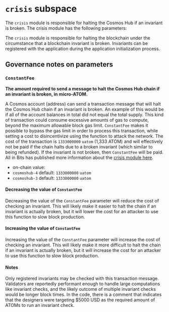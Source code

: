 
# `crisis` subspace

The `crisis` module is responsible for halting the Cosmos Hub if an invariant is broken. The crisis module has the following parameters:

<KeyValueTable data={currentParams.crisis} />

The `crisis` module is responsible for halting the blockchain under the circumstance that a blockchain invariant is broken. Invariants can be registered with the application during the application initialization process.

## Governance notes on parameters

### `ConstantFee`

**The amount required to send a message to halt the Cosmos Hub chain if an invariant is broken, in micro-ATOM.**

A Cosmos account (address) can send a transaction message that will halt the Cosmos Hub chain if an invariant is broken. An example of this would be if all of the account balances in total did not equal the total supply. This kind of transaction could consume excessive amounts of gas to compute, beyond the maximum allowable block gas limit. `ConstantFee` makes it possible to bypass the gas limit in order to process this transaction, while setting a cost to disincentivize using the function to attack the network. The cost of the transaction is `1333000000` `uatom` (1,333 ATOM) and will effectively not be paid if the chain halts due to a broken invariant (which similar to being refunded). If the invariant is not broken, then `ConstantFee` will be paid. All in Bits has published more information about the [crisis module here](https://docs.cosmos.network/main/modules/crisis).

- on-chain value: <Var children={currentParams.crisis.ConstantFee} />
- `cosmoshub-4` default: `1333000000` `uatom`
- `cosmoshub-3` default: `1333000000` `uatom`

#### Decreasing the value of `ConstantFee`

Decreasing the value of the `ConstantFee` parameter will reduce the cost of checking an invariant. This will likely make it easier to halt the chain if an invariant is actually broken, but it will lower the cost for an attacker to use this function to slow block production.

#### Increasing the value of `ConstantFee`

Increasing the value of the `ConstantFee` parameter will increase the cost of checking an invariant. This will likely make it more difficult to halt the chain if an invariant is actually broken, but it will increase the cost for an attacker to use this function to slow block production.

#### Notes

Only registered invariants may be checked with this transaction message. Validators are reportedly performant enough to handle large computations like invariant checks, and the likely outcome of multiple invariant checks would be longer block times. In the code, there is a comment that indicates that the designers were targeting $5000 USD as the required amount of ATOMs to run an invariant check.
